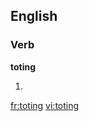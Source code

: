 
==English==

===Verb===
'''toting'''

# {{present participle of|[[tote]]}}

[[fr:toting]]
[[vi:toting]]
